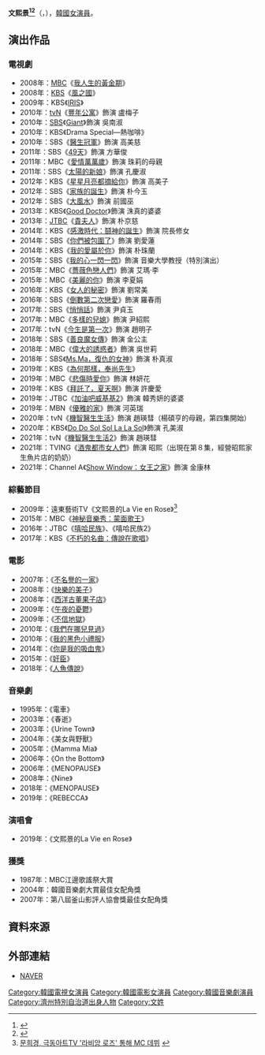 {{藝人
|姓名 = 文熙景
|類型 = 女演員
|圖片 = Moon Hee-kyung in 2020.jpg
|圖片尺寸 = 
|圖片簡介 = 
|本名 = 
|外文名 = 문희경
|外文 = ko
|羅馬拼音 = Moon Hee-kyung
|英文名 =
|暱稱 =
|其他藝名 = 
|國籍 = {{KOR}}
|出生日期 = {{birth_date_and_age|1965|12|22}}
|出生地點 = {{KOR}}[[濟州特別自治道|濟州道]][[南濟州郡|南濟州郡]]
|宗教信仰 = 
|語言 = [[韓語|韓語]]
|職業 = [[演員|演員]]
|教育程度 = [[祥明女子大學|祥明女子大學]]法語系學士學位
|配偶  =
|出道作 = 
|出道日期 = 1984年
|代表作 = 
|活躍年代 =
|唱片公司 = 
|經紀公司 = THINK娛樂（생각 엔터테인먼트）
|相關團體 = 
|網站 = 
}}
'''文熙景<ref>{{Cite news|url=https://newslibrary.naver.com/viewer/index.naver?articleId=1987081000329212001&editNo=3&printCount=1&publishDate=1987-08-10&officeId=00032&pageNo=12&printNo=12882&publishType=00020|title=「87 MBC江邊가요제」大賞 文熙景양"훌륭한 歌手가 꿈이에요"|publisher=[[京鄉新聞|京鄉新聞]]|author=朴聖洙|date=1987-08-10|accessdate=2022-01-30|archive-date=2022-01-30|archive-url=https://web.archive.org/web/20220130141543/https://newslibrary.naver.com/viewer/index.naver?articleId=1987081000329212001&editNo=3&printCount=1&publishDate=1987-08-10&officeId=00032&pageNo=12&printNo=12882&publishType=00020}}</ref><ref>{{Cite web |url=http://image.chosun.com/sitedata/image/201506/29/2015062901157_0.jpg |title=存档副本 |access-date=2016-06-04 |archive-date=2017-01-12 |archive-url=https://web.archive.org/web/20170112215909/http://image.chosun.com/sitedata/image/201506/29/2015062901157_0.jpg |dead-url=no }}</ref>'''（{{lang-ko|'''문희경'''}}，{{bd|1965年|12月22日}}），[[韓國|韓國]][[女演員|女演員]]。

== 演出作品 ==
=== 電視劇 ===
*2008年：[[文化廣播_(韓國)|MBC]]《[[我人生的黃金期|我人生的黃金期]]》
*2008年：[[韓國放送公社|KBS]]《[[風之國|風之國]]》
*2009年：KBS《[[IRIS_(電視劇)|IRIS]]》
*2010年：[[tvN|tvN]]《[[豐年公寓|豐年公寓]]》飾演 盧梅子
*2010年：[[SBS_(韓國)|SBS]]《[[巨人_(韓國電視劇)|Giant]]》飾演 吳南淑
*2010年：KBS《Drama Special—熱咖啡》
*2010年：SBS《[[醫生冠軍|醫生冠軍]]》飾演 高美慈
*2011年：SBS《[[49天|49天]]》飾演 方華俊
*2011年：MBC《[[愛情萬萬歲_(韓國電視劇)|愛情萬萬歲]]》飾演 珠莉的母親
*2011年：SBS《[[太陽的新娘|太陽的新娘]]》飾演 孔慶淑
*2012年：KBS《[[星星月亮都摘給你|星星月亮都摘給你]]》飾演 高美子
*2012年：SBS《[[家族的誕生_(電視劇)|家族的誕生]]》飾演 朴今玉
*2012年：SBS《[[大風水|大風水]]》飾演 前國巫
*2013年：KBS《[[Good_Doctor|Good Doctor]]》飾演 洙真的婆婆
*2013年：[[JTBC|JTBC]]《[[貴夫人|貴夫人]]》飾演 朴京慈
*2014年：KBS《[[感激時代：鬪神的誕生|感激時代：鬪神的誕生]]》飾演 院長修女
*2014年：SBS《[[你們被包圍了|你們被包圍了]]》飾演 劉愛蓮
*2014年：KBS《[[我的愛屬於你|我的愛屬於你]]》飾演 朴珠蘭
*2015年：SBS《[[我的心一閃一閃|我的心一閃一閃]]》飾演 音樂大學教授（特別演出）
*2015年：MBC《[[薔薇色戀人們|薔薇色戀人們]]》飾演 艾瑪·李
*2015年：MBC《[[美麗的你|美麗的你]]》飾演 李夏娟
*2016年：KBS《[[女人的秘密|女人的秘密]]》飾演 劉常美
*2016年：SBS《[[倒數第二次戀愛_(韓國電視劇)|倒數第二次戀愛]]》飾演 羅春雨
*2017年：SBS《[[悄悄話_(電視劇)|悄悄話]]》飾演 尹貞玉
*2017年：MBC《[[多樣的兒媳|多樣的兒媳]]》飾演 尹紹熙
*2017年：tvN《[[今生是第一次|今生是第一次]]》飾演 趙明子
*2018年：SBS《[[善良魔女傳|善良魔女傳]]》飾演 金公主
*2018年：MBC《[[偉大的誘惑者|偉大的誘惑者]]》飾演 吳世莉
*2018年：SBS《[[Ms.Ma，復仇的女神|Ms.Ma，復仇的女神]]》飾演 朴真淑
*2019年：KBS《[[為何那樣，奉尚先生|為何那樣，奉尚先生]]》
*2019年：MBC《[[悲傷時愛你|悲傷時愛你]]》飾演 林妍花
*2019年：KBS《[[拜託了，夏天啊|拜託了，夏天啊]]》飾演 許慶愛
*2019年：JTBC《[[加油吧威基基2|加油吧威基基2]]》飾演 韓秀妍的婆婆
*2019年：MBN《[[優雅的家|優雅的家]]》飾演 河英瑞
*2020年：tvN《[[機智醫生生活|機智醫生生活]]》飾演 趙瑛彗（楊碩亨的母親，第四集開始）
*2020年：KBS《[[Do_Do_Sol_Sol_La_La_Sol|Do Do Sol Sol La La Sol]]》飾演 孔美淑
*2021年：tvN《[[機智醫生生活2|機智醫生生活2]]》飾演 趙瑛彗
*2021年：TVING《[[酒鬼都市女人們|酒鬼都市女人們]]》飾演 昭熙（出現在第８集，經營昭熙家生魚片店的奶奶）
*2021年：Channel A《[[Show_Window：女王之家|Show Window：女王之家]]》飾演 金康林

=== 綜藝節目 ===
*2009年：遠東藝術TV《文熙景的La Vie en Rose》<ref>[https://www.asiae.co.kr/article/2009120618135981032&mobile=Y 문희경, 극동아트TV '라비앙 로즈' 통해 MC 데뷔] {{Wayback|url=https://www.asiae.co.kr/article/2009120618135981032%26mobile%3DY |date=20200814203654 }}{{ko}}</ref>
*2015年：MBC《[[神秘音樂秀：蒙面歌王|神秘音樂秀：蒙面歌王]]》
*2016年：JTBC《[[嘻哈民族|嘻哈民族]]》、《嘻哈民族2》
*2017年：KBS《[[不朽的名曲：傳說在歌唱|不朽的名曲：傳說在歌唱]]》

=== 電影 ===
*2007年：《[[不名譽的一家|不名譽的一家]]》
*2008年：《[[快樂的美子|快樂的美子]]》
*2008年：《[[西洋古董果子店(韓國電影)|西洋古董果子店]]》
*2009年：《[[午夜的憂鬱|午夜的憂鬱]]》
*2009年：《[[不信地獄|不信地獄]]》
*2010年：《[[我們在哪兒見過|我們在哪兒見過]]》
*2010年：《[[我的黑色小禮服|我的黑色小禮服]]》
*2014年：《[[你是我的吸血鬼|你是我的吸血鬼]]》
*2015年：《[[奸臣_(電影)|奸臣]]》
*2018年：《[[人魚傳說|人魚傳說]]》

=== 音樂劇 ===
*1995年：《電車》
*2003年：《春逝》
*2003年：《Urine Town》
*2004年：《美女與野獸》
*2005年：《Mam​​ma Mia》
*2006年：《On the Bottom》
*2006年：《MENOPAUSE》
*2008年：《Nine》
*2018年：《MENOPAUSE》
*2019年：《REBECCA》

===演唱會===
*2019年：《文熙景的La Vie en Rose》

=== 獲獎 ===
*1987年：MBC江邊歌謠祭大賞
*2004年：韓國音樂劇大賞最佳女配角獎
*2007年：第八屆釜山影評人協會獎最佳女配角獎

== 資料來源 ==
{{reflist}}
== 外部連結 ==
*[http://people.search.naver.com/search.naver?where=nexearch&sm=tab_ppn&query=%EB%AC%B8%ED%9D%AC%EA%B2%BD&os=110605&ie=utf8&key=PeopleService NAVER] {{Wayback|url=http://people.search.naver.com/search.naver?where=nexearch&sm=tab_ppn&query=%EB%AC%B8%ED%9D%AC%EA%B2%BD&os=110605&ie=utf8&key=PeopleService |date=20200418113502 }}{{ko}}
{{DEFAULTSORT: Moon Hee Kyung}}
[[Category:韓國電視女演員|Category:韓國電視女演員]]
[[Category:韓國電影女演員|Category:韓國電影女演員]]
[[Category:韓國音樂劇演員|Category:韓國音樂劇演員]]
[[Category:濟州特別自治道出身人物|Category:濟州特別自治道出身人物]]
[[Category:文姓|Category:文姓]]